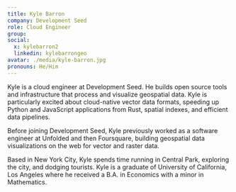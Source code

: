 ```yaml
---
title: Kyle Barron
company: Development Seed
role: Cloud Engineer
group:
social:
  x: kylebarron2
  linkedin: kylebarrongeo
avatar: ./media/kyle-barron.jpg
pronouns: He/Him
---
```

Kyle is a cloud engineer at Development Seed. He builds open source tools and infrastructure that process and visualize geospatial data. Kyle is particularly excited about cloud-native vector data formats, speeding up Python and JavaScript applications from Rust, spatial indexes, and efficient data pipelines.

Before joining Development Seed, Kyle previously worked as a software engineer at Unfolded and then Foursquare, building geospatial data visualizations on the web for vector and raster data.

Based in New York City, Kyle spends time running in Central Park, exploring the city, and dodging tourists. Kyle is a graduate of University of California, Los Angeles where he received a B.A. in Economics with a minor in Mathematics.